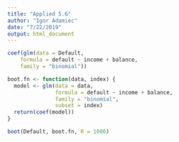 ```yaml
---
title: "Applied 5.6"
author: "Igor Adamiec"
date: "7/22/2019"
output: html_document
---
```


```r
coef(glm(data = Default,
    formula = default ~ income + balance,
    family = "binomial"))
```

```r
boot.fn <- function(data, index) {
  model <- glm(data = data, 
               formula = default ~ income + balance, 
               family = "binomial",
               subset = index)
  return(coef(model))
}
```

```r
boot(Default, boot.fn, R = 1000)
```

